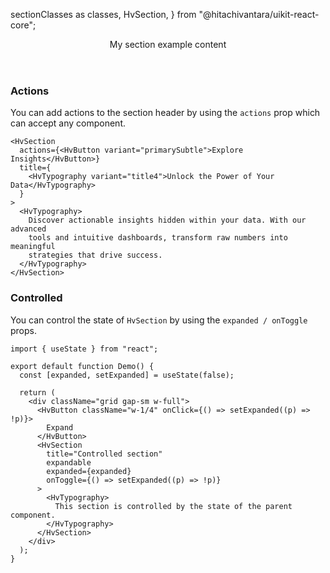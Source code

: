  sectionClasses as classes,
  HvSection,
} from "@hitachivantara/uikit-react-core";


<Header
  params={{ name: "Section", classes }}
  Component={HvSection}
  componentName="HvSection"
  controls={{
    title: {
      type: "text",
      defaultValue: "Section title",
    },
    expandable: {
      defaultValue: false,
    },
    raisedHeader: {
      defaultValue: false,
    },
  }}
>
  <div>My section example content</div>
</Header>

### Actions

You can add actions to the section header by using the `actions` prop which can accept any component.

```tsx live
<HvSection
  actions={<HvButton variant="primarySubtle">Explore Insights</HvButton>}
  title={
    <HvTypography variant="title4">Unlock the Power of Your Data</HvTypography>
  }
>
  <HvTypography>
    Discover actionable insights hidden within your data. With our advanced
    tools and intuitive dashboards, transform raw numbers into meaningful
    strategies that drive success.
  </HvTypography>
</HvSection>
```

### Controlled

You can control the state of `HvSection` by using the `expanded / onToggle` props.

```tsx live
import { useState } from "react";

export default function Demo() {
  const [expanded, setExpanded] = useState(false);

  return (
    <div className="grid gap-sm w-full">
      <HvButton className="w-1/4" onClick={() => setExpanded((p) => !p)}>
        Expand
      </HvButton>
      <HvSection
        title="Controlled section"
        expandable
        expanded={expanded}
        onToggle={() => setExpanded((p) => !p)}
      >
        <HvTypography>
          This section is controlled by the state of the parent component.
        </HvTypography>
      </HvSection>
    </div>
  );
}
```
